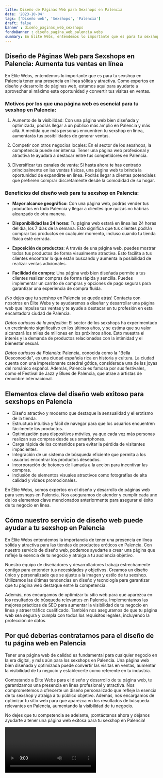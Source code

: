 ```yaml
---
title: Diseño de Páginas Web para Sexshops en Palencia
date: '2023-10-04'
tags: ['Diseño web', 'Sexshops', 'Palencia']
draft: false
banner : diseño_paginas_web_sexshops
fondoBanner : diseño_pagina_web_palencia.webp
summary: En Élite Webs, entendemos lo importante que es para tu sexshop en Palencia tener una presencia en línea sólida y atractiva. Como expertos en diseño y desarrollo de páginas web, estamos aquí para ayudarte a aprovechar al máximo esta oportunidad y convertir tus visitas en ventas.
---
```


## Diseño de Páginas Web para Sexshops en Palencia: Aumenta tus ventas en línea

En Élite Webs, entendemos lo importante que es para tu sexshop en Palencia tener una presencia en línea sólida y atractiva. Como expertos en diseño y desarrollo de páginas web, estamos aquí para ayudarte a aprovechar al máximo esta oportunidad y convertir tus visitas en ventas.

### Motivos por los que una página web es esencial para tu sexshop en Palencia:

1. Aumento de la visibilidad: Con una página web bien diseñada y optimizada, podrás llegar a un público más amplio en Palencia y más allá. A medida que más personas encuentren tu sexshop en línea, aumentarás tus posibilidades de generar ventas.

2. Competir con otros negocios locales: En el sector de los sexshops, la competencia puede ser intensa. Tener una página web profesional y atractiva te ayudará a destacar entre tus competidores en Palencia.

3. Diversificar tus canales de venta: Si hasta ahora te has centrado principalmente en las ventas físicas, una página web te brinda la oportunidad de expandirte en línea. Podrás llegar a clientes potenciales que prefieren comprar discretamente desde la comodidad de su hogar.

### Beneficios del diseño web para tu sexshop en Palencia:

- **Mayor alcance geográfico**: Con una página web, podrás vender tus productos en todo Palencia y llegar a clientes que quizás no habrías alcanzado de otra manera.

- **Disponibilidad las 24 horas**: Tu página web estará en línea las 24 horas del día, los 7 días de la semana. Esto significa que tus clientes podrán comprar tus productos en cualquier momento, incluso cuando tu tienda física esté cerrada.

- **Exposición de productos**: A través de una página web, puedes mostrar todos tus productos de forma visualmente atractiva. Esto facilita a tus clientes encontrar lo que están buscando y aumenta la posibilidad de realizar ventas adicionales.

- **Facilidad de compra**: Una página web bien diseñada permite a tus clientes realizar compras de forma rápida y sencilla. Puedes implementar un carrito de compras y opciones de pago seguras para garantizar una experiencia de compra fluida.

¡No dejes que tu sexshop en Palencia se quede atrás! Contacta con nosotros en Élite Webs y te ayudaremos a diseñar y desarrollar una página web que impulse tus ventas y te ayude a destacar en tu profesión en esta encantadora ciudad de Palencia.

*Datos curiosos de la profesión*: El sector de los sexshops ha experimentado un crecimiento significativo en los últimos años, y se estima que su valor alcanzará los miles de millones en los próximos años. Esto muestra el interés y la demanda de productos relacionados con la intimidad y el bienestar sexual.

*Datos curiosos de Palencia*: Palencia, conocida como la "Bella Desconocida", es una ciudad española rica en historia y cultura. La ciudad cuenta con una impresionante catedral gótica, considerada una de las joyas del románico español. Además, Palencia es famosa por sus festivales, como el Festival de Jazz y Blues de Palencia, que atrae a artistas de renombre internacional.

<GifSeo />

<Cta />

## Elementos clave del diseño web exitoso para sexshops en Palencia

- Diseño atractivo y moderno que destaque la sensualidad y el erotismo de la tienda.
- Estructura intuitiva y fácil de navegar para que los usuarios encuentren fácilmente los productos.
- Optimización para dispositivos móviles, ya que cada vez más personas realizan sus compras desde sus smartphones.
- Carga rápida de los contenidos para evitar la pérdida de visitantes impacientes.
- Integración de un sistema de búsqueda eficiente que permita a los usuarios encontrar los productos deseados.
- Incorporación de botones de llamada a la acción para incentivar las compras.
- Inclusión de elementos visuales atractivos como fotografías de alta calidad y vídeos promocionales.

En Élite Webs, somos expertos en el diseño y desarrollo de páginas web para sexshops en Palencia. Nos aseguramos de atender y cumplir cada uno de los elementos clave mencionados anteriormente para asegurar el éxito de tu negocio en línea.

## Cómo nuestro servicio de diseño web puede ayudar a tu sexshop en Palencia

En Élite Webs entendemos la importancia de tener una presencia en línea sólida y atractiva para las tiendas de productos eróticos en Palencia. Con nuestro servicio de diseño web, podemos ayudarte a crear una página que refleje la esencia de tu negocio y atraiga a tu audiencia objetivo.

Nuestro equipo de diseñadores y desarrolladores trabaja estrechamente contigo para entender tus necesidades y objetivos. Creamos un diseño único y personalizado que se ajuste a la imagen y estilo de tu sexshop. Utilizamos las últimas tendencias en diseño y tecnología para garantizar que tu página web destaque entre la competencia.

Además, nos encargamos de optimizar tu sitio web para que aparezca en los resultados de búsqueda relevantes en Palencia. Implementamos las mejores prácticas de SEO para aumentar la visibilidad de tu negocio en línea y atraer tráfico cualificado. También nos aseguramos de que tu página web sea segura y cumpla con todos los requisitos legales, incluyendo la protección de datos.

## Por qué deberías contratarnos para el diseño de tu página web en Palencia

Tener una página web de calidad es fundamental para cualquier negocio en la era digital, y más aún para los sexshops en Palencia. Una página web bien diseñada y optimizada puede convertir las visitas en ventas, aumentar la visibilidad de tu negocio y establecerte como referente en tu industria.

Contratando a Élite Webs para el diseño y desarrollo de tu página web, te garantizamos una presencia en línea profesional y atractiva. Nos comprometemos a ofrecerte un diseño personalizado que refleje la esencia de tu sexshop y atraiga a tu público objetivo. Además, nos encargamos de optimizar tu sitio web para que aparezca en los resultados de búsqueda relevantes en Palencia, aumentando la visibilidad de tu negocio.

No dejes que tu competencia se adelante, ¡contáctanos ahora y déjanos ayudarte a tener una página web exitosa para tu sexshop en Palencia!

<Video />

<CtaBot job='Sexshops' city='Palencia'/>

<Gmaps query='Palencia+españa+maps' />
